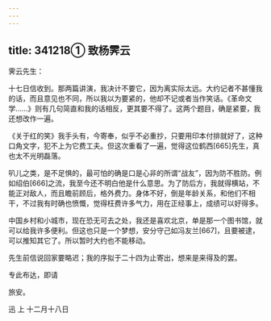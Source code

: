 ```yaml
---
---
---
```

title: 341218① 致杨霁云
---




霁云先生：

十七日信收到。那两篇讲演，我决计不要它，因为离实际太远。大约记者不甚懂我的话，而且意见也不同，所以我以为要紧的，他却不记或者当作笑话。《革命文学……》则有几句简直和我的话相反，更其要不得了。这两个题目，确是紧要，我还想改作一遍。

《关于红的笑》我手头有，今寄奉，似乎不必重抄，只要用印本付排就好了，这种口角文字，犯不上为它费工夫。但这次重看了一遍，觉得这位鹤西[665]先生，真也太不光明磊落。

叭儿之类，是不足惧的，最可怕的确是口是心非的所谓“战友”，因为防不胜防。例如绍伯[666]之流，我至今还不明白他是什么意思。为了防后方，我就得横站，不能正对敌人，而且瞻前顾后，格外费力。身体不好，倒是年龄关系，和他们不相干，不过我有时确也愤慨，觉得枉费许多气力，用在正经事上，成绩可以好得多。

中国乡村和小城市，现在恐无可去之处，我还是喜欢北京，单是那一个图书馆，就可以给我许多便利。但这也只是一个梦想，安分守己如冯友兰[667]，且要被逮，可以推知其它了。所以暂时大约也不能移动。

先生前信说回家要略迟；我的序拟于二十四为止寄出，想来是来得及的罢。

专此布达，即请

旅安。

迅 上 十二月十八日